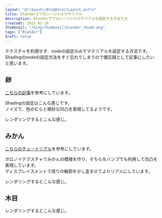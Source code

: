 ```yaml
---
layout: "@/layouts/BlogDetailLayout.astro"
title: blenderでプロシージャルマテリアル
description: blenderでプロシージャルマテリアルを設定する方法です。
createAt: 2022-02-19
thumbnail: "/blog/thumbnail/blender_thumb.png"
tags: ["Blender"]
draft: false
---
```



テクスチャを利用せず、nodeの設定のみでマテリアルを設定する方法です。  
Shadingのnodeの設定方法をすぐ忘れてしまうので備忘録として記事にしたいと思います。

## 卵

[こちらの記事](https://harkerhack.com/blender-procedural-material-egg/)を参考にしています。

Shadingの設定はこんな感じです。  
ノイズで、色のむらと微妙な凹凸を表現してるようです。

<CommonImg src="/blog/20220219/01.png" alt="たまご" client:only="react" />

レンダリングするとこんな感じ。

<CommonImg src="/blog/20220219/02.png" alt="たまご" client:only="react" />

## みかん

[こちらのチュートリアル](https://www.youtube.com/watch?v=qtvXInEjAWY)を参考にしています。

ボロノイテクスチャでみかんの模様を作り、そちらをバンプでも利用して凹凸を表現しています。  
ディスプレイスメントで周りの輪郭を少し歪ませてよりリアルにしています。

<CommonImg src="/blog/20220219/03.png" alt="みかん" client:only="react" />

レンダリングするとこんな感じ。

<CommonImg src="/blog/20220219/04.png" alt="みかん" client:only="react" />

## 木目

<CommonImg src="/blog/20220219/05.png" alt="木目" client:only="react" />

レンダリングするとこんな感じ。

<CommonImg src="/blog/20220219/06.png" alt="木目" client:only="react" />
